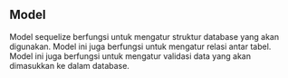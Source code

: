 ## Model

Model sequelize berfungsi untuk mengatur struktur database yang akan digunakan. Model ini juga berfungsi untuk mengatur relasi antar tabel. Model ini juga berfungsi untuk mengatur validasi data yang akan dimasukkan ke dalam database.
